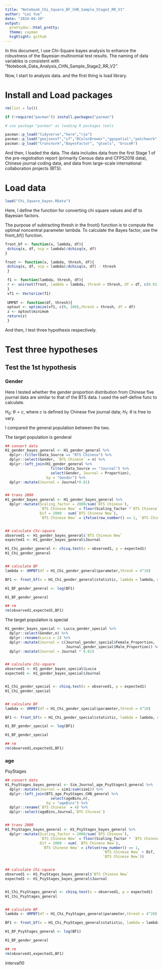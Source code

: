 ```yaml
---
title: "Notebook_Chi_Square_BF_CHN_Sample_Stage2_RR_V1"
author: "Lei Yue"
date: "2024-04-20"
output:
  prettydoc::html_pretty:
  theme: cayman
  highlight: github
---
```


In this document, I use Chi-Square bayes analysis to enhance the robustness of the Bayesian multinomial test results. The naming of data variables is consistent with "Notebook_Data_Analysis_CHN_Sample_Stage2_RR_V2".


Now, I start to analysis data. and the first thing is load library.


# Install and Load packages
```r
rm(list = ls())

if (!require("pacman")) install.packages("pacman")

# use package "pacman" as loading R packages tools

pacman::p_load("tidyverse","here","rio")
pacman::p_load("geojsonsf","sf","RColorBrewer","ggspatial","patchwork","ggrepel","maps")
pacman::p_load("truncnorm","BayesFactor", "gtools", "bruceR")
```


And then, I loaded the data. The data includes data from the first Stage 1 of the pre-registration report (primarily Census data and CFPS2018 data), Chinese journal coding data, and data from large-scale international collaboration projects (BTS).


# Load data

```r
load("Chi_Square_bayes.RData")
```


Here, I define the function for converting chi square values and df to Bayesian factors.

The purpose of subtracting thresh in the froot() function is to compute the optimal noncentral parameter lambda. To calculate the Bayes factor, use the front_bf() function.


```r
froot_bf <- function(x, lambda, df){
 dchisq(x, df, ncp = lambda)/dchisq(x, df)
}

froot <- function(x, lambda, thresh, df){
 dchisq(x, df, ncp = lambda)/dchisq(x, df) - thresh
 }

 f1 <- function(lambda, thresh, df){
 r <- uniroot(froot, lambda = lambda, thresh = thresh, df = df, c(0.01, 1000))$root
 }
 vf1 <- Vectorize(f1)
 
 UMPBT <- function(df, thresh){
 optout <- optimize(vf1, c(0, 100),thresh = thresh, df = df)
 z <- optout$minimum
 return(z)
 }
```
 
 
And then, I test three hypothesis respectively.

# Test three hypotheses
## Test the 1st hypothesis
### Gender

Here I tested whether the gender proportion distribution from Chinese five journal data are similar to that of the BTS data. I used the self-define func to calculate.

$H_0$: $\theta = c$, where $c$ is defined by Chinese five journal data; $H_1$: $\theta$ is free to vary.

I compared the general population between the two.


The target population is genderal
```r
## convert data
H1_gender_bayes_general <- H1_gender_general %>% 
  dplyr::filter(Data_Source == "BTS Chinese") %>% 
  dplyr::select(Gender, `BTS Chinese` = n) %>% 
  dplyr::left_join(H1_gender_general %>% 
                     filter(Data_Source == "Journal") %>% 
                     select(Gender, Journal = Proportion),
                   by = "Gender") %>% 
  dplyr::mutate(Journal = Journal*0.01)


## trans 2000
H1_gender_bayes_general <- H1_gender_bayes_general %>% 
  dplyr::mutate(Scaling_factor = 2000/sum(`BTS Chinese`),
                `BTS Chinese New` = floor(Scaling_factor *`BTS Chinese`),
                Dif = 2000 - sum(`BTS Chinese New`),
                `BTS Chinese New` = ifelse(row_number() == 1, `BTS Chinese New` + Dif, `BTS Chinese New`))


## calculate Chi-square
observed1 <- H1_gender_bayes_general$`BTS Chinese New`
expected1 <- H1_gender_bayes_general$Journal

H1_Chi_gender_general <- chisq.test(x = observed1, p = expected1)
H1_Chi_gender_general


## calculate BF
lambda <- UMPBT(df = H1_Chi_gender_general$parameter,thresh = 4^10)

BF1 <- froot_bf(x = H1_Chi_gender_general$statistic, lambda = lambda, df = H1_Chi_gender_general$parameter)

H1_BF_gender_general <- log(BF1)

H1_BF_gender_general 

## rm 
rm(observed1,expected1,BF1)
```


The target population is special
```r
H1_gender_bayes_special <- Lucca_gender_special %>% 
  dplyr::select(Gender,n) %>% 
  dplyr::rename(Lucca = 2) %>% 
  dplyr::mutate(Journal = c(Journal_gender_special$Female_Proportion,
                            Journal_gender_special$Male_Proportion)) %>% 
  dplyr::mutate(Journal = Journal * 0.01)


## calculate Chi-square
observed1 <- H1_gender_bayes_special$Lucca
expected1 <- H1_gender_bayes_special$Journal


H1_Chi_gender_special <- chisq.test(x = observed1, p = expected1)
H1_Chi_gender_special


## calculate BF
lambda <- UMPBT(df = H1_Chi_gender_special$parameter,thresh = 4^10)

BF1 <- froot_bf(x = H1_Chi_gender_special$statistic, lambda = lambda, df = H1_Chi_gender_special$parameter)

H1_BF_gender_special <- log(BF1)

H1_BF_gender_special 

## rm 
rm(observed1,expected1,BF1)
```


### age
PsyStages
```r
## convert data 
H1_PsyStages_bayes_general <- Sim_Journal_age_PsyStages3_general %>% 
  dplyr::mutate(Journal = sim1/sum(sim1)) %>% 
  dplyr::left_join(BTS_age_PsyStages_CHN_general %>% 
                     select(ageBins,n),
                   by = "ageBins") %>% 
  dplyr::rename(`BTS Chinese` = 4) %>% 
  dplyr::select(ageBins,Journal,`BTS Chinese`)


## trans 2000
H1_PsyStages_bayes_general <- H1_PsyStages_bayes_general %>% 
  dplyr::mutate(Scaling_factor = 2000/sum(`BTS Chinese`),
                `BTS Chinese New` = floor(Scaling_factor * `BTS Chinese`),
                Dif = 2000 - sum( `BTS Chinese New`),
                 `BTS Chinese New` = ifelse(row_number() == 1,
                                             `BTS Chinese New` + Dif,
                                             `BTS Chinese New`))


## calculate Chi-square
observed1 <- H1_PsyStages_bayes_general$`BTS Chinese New`
expected1 <- H1_PsyStages_bayes_general$Journal


H1_Chi_PsyStages_general <- chisq.test(x = observed1, p = expected1)
H1_Chi_PsyStages_general


## calculate BF
lambda <- UMPBT(df = H1_Chi_PsyStages_general$parameter,thresh = 4^20)

BF1 <- froot_bf(x = H1_Chi_PsyStages_general$statistic, lambda = lambda, df = H1_Chi_PsyStages_general$parameter)

H1_BF_PsyStages_general <- log(BF1)

H1_BF_gender_general 

## rm 
rm(observed1,expected1,BF1)
```


interval10
```r

```

